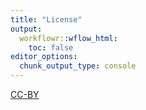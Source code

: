 ```yaml
---
title: "License"
output:
  workflowr::wflow_html:
    toc: false
editor_options:
  chunk_output_type: console
---
```


[CC-BY][cc]

[choose]: http://choosealicense.com/
[cc]: https://creativecommons.org/choose/
